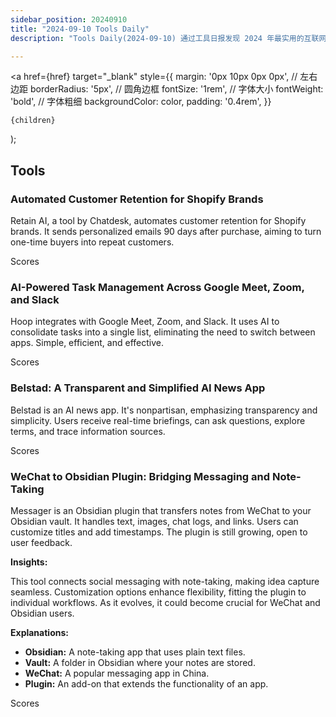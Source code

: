 ```yaml
---
sidebar_position: 20240910
title: "2024-09-10 Tools Daily"
description: "Tools Daily(2024-09-10) 通过工具日报发现 2024 年最实用的互联网软件、AI工具和产品！"

---
```



  <a
    href={href}
    target="_blank"
    style={{
      margin: '0px 10px 0px 0px', // 左右边距
      borderRadius: '5px', // 圆角边框
      fontSize: '1rem', // 字体大小
      fontWeight: 'bold', // 字体粗细
      backgroundColor: color,
      padding: '0.4rem',
    }}
  >
    {children}
  </a>
);


## Tools

### Automated Customer Retention for Shopify Brands

Retain AI, a tool by Chatdesk, automates customer retention for Shopify brands. It sends personalized emails 90 days after purchase, aiming to turn one-time buyers into repeat customers.

<Link href="/news/2024/09/10/Automated-Customer-Retention-for-Shopify-Brands" color="#B0C4DE">Scores</Link>

### AI-Powered Task Management Across Google Meet, Zoom, and Slack

Hoop integrates with Google Meet, Zoom, and Slack. It uses AI to consolidate tasks into a single list, eliminating the need to switch between apps. Simple, efficient, and effective.

<Link href="/news/2024/09/10/AIPowered-Task-Management-Across-Google-Meet-Zoom-and-Slack" color="#B0C4DE">Scores</Link>

### Belstad: A Transparent and Simplified AI News App

Belstad is an AI news app. It's nonpartisan, emphasizing transparency and simplicity. Users receive real-time briefings, can ask questions, explore terms, and trace information sources.

<Link href="/news/2024/09/10/Belstad-A-Transparent-and-Simplified-AI-News-App" color="#B0C4DE">Scores</Link>

### WeChat to Obsidian Plugin: Bridging Messaging and Note-Taking

Messager is an Obsidian plugin that transfers notes from WeChat to your Obsidian vault. It handles text, images, chat logs, and links. Users can customize titles and add timestamps. The plugin is still growing, open to user feedback.

**Insights:**

This tool connects social messaging with note-taking, making idea capture seamless. Customization options enhance flexibility, fitting the plugin to individual workflows. As it evolves, it could become crucial for WeChat and Obsidian users.

**Explanations:**

- **Obsidian:** A note-taking app that uses plain text files.
- **Vault:** A folder in Obsidian where your notes are stored.
- **WeChat:** A popular messaging app in China.
- **Plugin:** An add-on that extends the functionality of an app.

<Link href="/news/2024/09/10/WeChat-to-Obsidian-Plugin-Bridging-Messaging-and-NoteTaking" color="#B0C4DE">Scores</Link>

